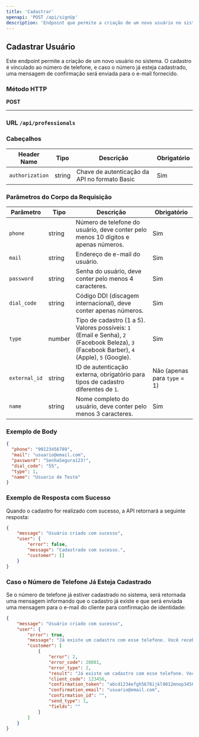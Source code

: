 ```yaml
---
title: 'Cadastrar'
openapi: 'POST /api/signUp'
description: 'Endpoint que permite a criação de um novo usuário no sistema'
---
```


## Cadastrar Usuário

Este endpoint permite a criação de um novo usuário no sistema. O cadastro é vinculado ao número de telefone, e caso o número já esteja cadastrado, uma mensagem de confirmação será enviada para o e-mail fornecido.


### Método HTTP

**POST**

---
### **URL** `/api/professionals`

### Cabeçalhos

| Header Name    | Tipo   | Descrição                                    | Obrigatório |
|----------------|--------|----------------------------------------------|-------------|
| `authorization`| string | Chave de autenticação da API no formato Basic | Sim         |

### Parâmetros do Corpo da Requisição

| Parâmetro     | Tipo    | Descrição                                              | Obrigatório |
|---------------|---------|--------------------------------------------------------|-------------|
| `phone`       | string  | Número de telefone do usuário, deve conter pelo menos 10 dígitos e apenas números. | Sim         |
| `mail`        | string  | Endereço de e-mail do usuário.                          | Sim         |
| `password`    | string  | Senha do usuário, deve conter pelo menos 4 caracteres.  | Sim         |
| `dial_code`   | string  | Código DDI (discagem internacional), deve conter apenas números. | Sim         |
| `type`        | number  | Tipo de cadastro (1 a 5). Valores possíveis: `1` (Email e Senha), `2` (Facebook Beleza), `3` (Facebook Barber), `4` (Apple), `5` (Google). | Sim         |
| `external_id` | string  | ID de autenticação externa, obrigatório para tipos de cadastro diferentes de `1`. | Não (apenas para `type` = 1) |
| `name`        | string  | Nome completo do usuário, deve conter pelo menos 3 caracteres. | Sim         |

### Exemplo de Body

```json
{
  "phone": "99123456789",
  "mail": "usuario@email.com",
  "password": "SenhaSegura123!",
  "dial_code": "55",
  "type": 1,
  "name": "Usuario de Teste"
}
```
### Exemplo de Resposta com Sucesso
Quando o cadastro for realizado com sucesso, a API retornará a seguinte resposta:

```json
{
    "message": "Usuário criado com sucesso",
    "user": {
        "error": false,
        "message": "Cadastrado com sucesso.",
        "customer": []
    }
}
```
### Caso o Número de Telefone Já Esteja Cadastrado
Se o número de telefone já estiver cadastrado no sistema, será retornada uma mensagem informando que o cadastro já existe e que será enviada uma mensagem para o e-mail do cliente para confirmação de identidade:

```json
{
    "message": "Usuário criado com sucesso",
    "user": {
        "error": true,
        "message": "Já existe um cadastro com esse telefone. Você receberá uma mensagem no email usuario@email.com para confirmar sua identidade!",
        "customer": [
            {
                "error": 2,
                "error_code": 20001,
                "error_type": 2,
                "result": "Já existe um cadastro com esse telefone. Você receberá uma mensagem no email usuario@email.com para confirmar sua identidade!",
                "client_code": 123456,
                "confirmation_token": "abcd1234efgh5678ijkl9012mnop3456",
                "confirmation_email": "usuario@email.com",
                "confirmation_id": "",
                "send_type": 1,
                "fields": ""
            }
        ]
    }
}
```